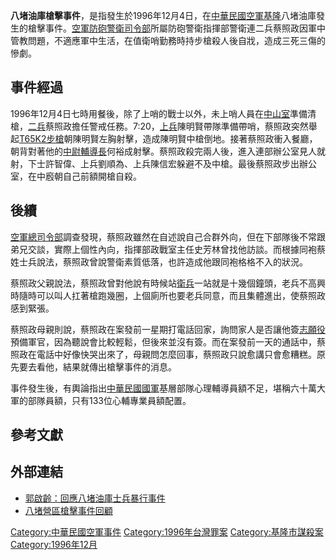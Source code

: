 '''八堵油庫槍擊事件'''，是指發生於1996年12月4日，在[[中華民國空軍|中華民國空軍]][[基隆|基隆]]八堵油庫發生的槍擊事件。[[空軍警衛部隊|空軍防砲警衛司令部]]所屬防砲警衛指揮部警衛連二兵蔡照政因軍中管教問題，不適應軍中生活，在值衛哨勤務時持步槍殺人後自戕，造成三死三傷的慘劇。

==事件經過==

1996年12月4日七時用餐後，除了上哨的戰士以外，未上哨人員在[[中山室|中山室]]準備清槍，[[二兵|二兵]]蔡照政擔任警戒任務。7:20，[[上兵|上兵]]陳明賢帶隊準備帶哨，蔡照政突然舉起[[T65突擊步槍|T65K2步槍]]朝陳明賢左胸射擊，造成陳明賢中槍倒地。接著蔡照政衝入餐廳，朝背對著他的[[中尉|中尉]][[輔導長|輔導長]]何裕成射擊。蔡照政殺完兩人後，進入連部辦公室見人就射，下士許智偉、上兵劉順為、上兵陳信宏躲避不及中槍。最後蔡照政步出辦公室，在中廏朝自己前額開槍自殺。{{R|聯合報}}

==後續==

[[國防部空軍司令部|空軍總司令部]]調查發現，蔡照政雖然在自述說自己合群外向，但在下部隊後不常跟弟兄交談，實際上個性內向，指揮部政戰室主任史芳林曾找他訪談。而根據同袍蔡姓士兵說法，蔡照政曾說警衛素質低落，也許造成他跟同袍格格不入的狀況。{{R|聯合報2}}

蔡照政父親說法，蔡照政曾對他說有時候站[[衛兵|衛兵]]一站就是十幾個鐘頭，老兵不高興時隨時可以叫人扛著槍跑幾圈，上個廁所也要老兵同意，而且集體進出，使蔡照政感到緊張。{{R|聯合報3}}

蔡照政母親則說，蔡照政在案發前一星期打電話回家，詢問家人是否讓他簽[[志願役|志願役]]預備軍官，因為聽說會比較輕鬆，但後來並沒有簽。而在案發前一天的通話中，蔡照政在電話中好像快哭出來了，母親問怎麼回事，蔡照政只說愈講只會愈糟糕。原先要去看他，結果就傳出槍擊事件的消息。{{R|聯合報3}}

事件發生後，有輿論指出[[中華民國國軍|中華民國國軍]]基層部隊心理輔導員額不足，堪稱六十萬大軍的部隊員額，只有133位心輔專業員額配置。{{R|聯合報4}}

==參考文獻==

{{Reflist |refs=
<ref name = "聯合報">{{cite news | title = 士兵開槍濫射同袍 八堵營區三死三傷，空軍油庫警衛連清晨喋血 ，蔡照政行兇後自裁 | author = 陳東旭 | location = 基隆 | date = 1996-12-05 | work = 聯合報 | page = 1}}</ref>
<ref name = "聯合報2">{{cite news | title = 探究原因─空總說法：適應不良，個性內向。調查資料，指蔡曾提「想死，找人陪葬」 |author = 盧德允 | location = 台北 | date = 1996-12-05 | work = 聯合報 | page = 3 }}</ref>
<ref name = "聯合報3">{{cite news | title = 探究原因─家屬說法：管教問題，走向絕路。打電話想哭，告訴家人「愈講會愈糟糕」 | author = 李玉梅 | location = 中和 | date = 1996-12-05 | work = 聯合報 | page = 3}}</ref>
<ref name = "聯合報4">{{cite news | title = 國軍四十餘萬，心輔員一百三十三名 | author = 盧德允 | location = 台北 | date = 1996-12-05 | work = 聯合報 | page = 4}}</ref>
}}

==外部連結==

* [http://www.adas.url.tw/am86.htm 郭啟齡：回應八堵油庫士兵暴行事件]{{Wayback|url=http://www.adas.url.tw/am86.htm |date=20150402114427 }}
* [http://mypaper.pchome.com.tw/johnhu/post/84213 八堵營區槍擊事件回顧]{{Wayback|url=http://mypaper.pchome.com.tw/johnhu/post/84213 |date=20150402155049 }}

{{中華民國國軍刑事爭議案件}}

[[Category:中華民國空軍事件|Category:中華民國空軍事件]]
[[Category:1996年台灣罪案|Category:1996年台灣罪案]]
[[Category:基隆市謀殺案|Category:基隆市謀殺案]]
[[Category:1996年12月|Category:1996年12月]]